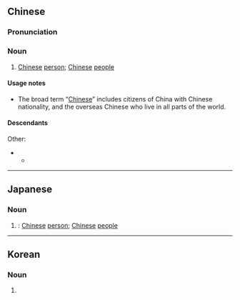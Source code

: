 ==Chinese==
{{zh-forms|s=中国人|type=21|alt=中國儂-Min Nan}}

===Pronunciation===
{{zh-pron
|m=zhōngguórén
|m-s=zong1gue2ren2
|c=zung1 gwok3 jan4
|c-t=zuung1 gok2 ngin3
|g=zung1 guet6 nyin4
|h=pfs=chûng-koet-ngìn
|j=zung1 gueh4 reng1
|md=dṳ̆ng-guók-nè̤ng
|mn=tiong-kok-lâng
|mn-t=dong1 gog4 nang5
|w=1tson koq nyin
|x=zhong1 gue6 ren2
|cat=n
}}

===Noun===
{{zh-noun}}

# [[Chinese]] [[person]]; [[Chinese]] [[people]]

====Usage notes====
* The broad term “[[Chinese]]” includes citizens of China with Chinese nationality, and the overseas Chinese who live in all parts of the world.

====Descendants====
{{CJKV||s=中国人|ちゅうごくじん|중국인}}
Other:
* {{desc|clq=1|cpi|Chinaman}}
** {{desc|bor=1|en|Chinaman}}

{{zh-cat|Nationalities}}

----

==Japanese==
{{ja-kanjitab|ちゅう|こく|k2=ごく|じん|yomi=on}}

===Noun===
{{ja-noun|ちゅうごくじん|shin=中国人}}

# {{kyujitai spelling of|中国人}}: [[Chinese]] [[person]]; [[Chinese]] [[people]]

----

==Korean==
{{ko-hanjatab}}

===Noun===
{{ko-noun|hj|rv=|hangeul=중국인}}

# {{hanja form of|중국인|[[Chinese]] people}}